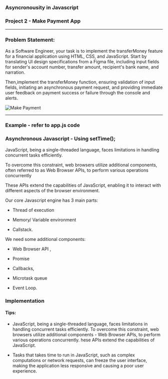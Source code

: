 
### Asyncronousity in Javascript

### Project 2 - Make Payment App

---

### Problem Statement:
As a Software Engineer, your task is to implement the transferMoney feature for 
a financial application using HTML, CSS, and JavaScript. Start by translating UI 
design specifications from a Figma file, including input fields for sender's account number, transfer amount, recipient's bank name, and narration. 

Then,implement the transferMoney function, ensuring validation of input fields, 
 initiating an asynchronous payment request, and providing immediate user 
 feedback on payment success or failure through the console and alerts.

![Make Payment](/payment.png)

---
### Example - refer to app.js code
### Asynchronous Javascript  - Using setTime();

JavaScript, being a single-threaded language, faces limitations in handling concurrent tasks efficiently. 

To overcome this constraint, web browsers utilize additional components, often referred to as Web Browser APIs, to perform various operations concurrently

These APIs extend the capabilities of JavaScript, enabling it to interact with different aspects of the browser environment.

Our core Javascript engine has 3 main parts:

- Thread of execution

- Memory/ Variable environment

- Callstack.

We need some additional components:

- Web Browser API , 

- Promise

- Callbacks, 

- Microtask queue

- Event Loop.


### Implementation
<StackBlitz name="js-in9tae" view="editor" />

#### Tips:
- JavaScript, being a single-threaded language, faces limitations in handling concurrent tasks efficiently. 
To overcome this constraint, web browsers utilize additional components - Web Browser APIs, to perform various operations concurrently. 
hese APIs extend the capabilities of JavaScript.

- Tasks that takes time to run in JavaScript, such as complex computations or network requests, can freeze the user interface, making the application less responsive and causing a poor user experience.